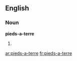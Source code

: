 ==English==

===Noun===
'''pieds-a-terre'''

# {{plural of|[[pied-a-terre]]}}

[[ar:pieds-a-terre]]
[[fr:pieds-a-terre]]